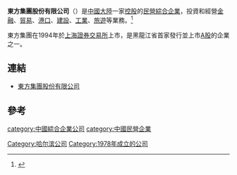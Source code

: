 {{Infobox_Company |
  company_name_zh = 東方集團股份有限公司 |
  company_name = 東方集團股份有限公司|
  company_logo = [[File:orientgroup.gif|File:orientgroup.gif]] |
  company_type = [[民營企業|民營企業]]|
  foundation = 1978年 |
  location =[[中國|中國]][[黑龍江省|黑龍江]][[哈爾濱|哈爾濱]]|
  industry = [[綜合企業|綜合企業]]|
  key_people = [[董事長|董事長]]：張宏偉| 
  sales =  |
  profit =  |
  asset =  |
  market_value = |
  num_employees = |
  revenue = |
  products = |
  parent = |
  homepage = [http://www.china-orient.com/ 東方集團股份有限公司]
}}

'''東方集團股份有限公司'''（{{SSE|600811}}）是[[中國大陸|中國大陸]]一家[[控股公司|控股]]的[[民營企業|民營]][[綜合企業|綜合企業]]，投資和經營[[金融|金融]]、[[貿易|貿易]]、[[港口|港口]]、[[建設|建設]]、[[工業|工業]]、[[旅遊|旅遊]]等業務。<ref>{{Cite web |url=http://unn.people.com.cn/BIG5/channel18/55/461/471/200010/11/326.html |title=東方集團 |accessdate=2008-05-21 |archive-date=2005-05-19 |archive-url=https://web.archive.org/web/20050519031540/http://unn.people.com.cn/BIG5/channel18/55/461/471/200010/11/326.html |dead-url=yes }}</ref>

東方集團在1994年於[[上海證券交易所|上海證券交易所]]上市，是黑龍江省首家發行並上市[[A股|A股]]的企業之一。

== 連結 ==
*[http://www.china-orient.com/ 東方集團股份有限公司] {{Wayback|url=http://www.china-orient.com/ |date=20210123002252 }}

== 參考 ==
{{reflist}}


[[category:中國綜合企業公司|category:中國綜合企業公司]]
[[category:中國民營企業|category:中國民營企業]]
[[Category:哈尔滨公司|Category:哈尔滨公司]]
[[Category:1978年成立的公司|Category:1978年成立的公司]]